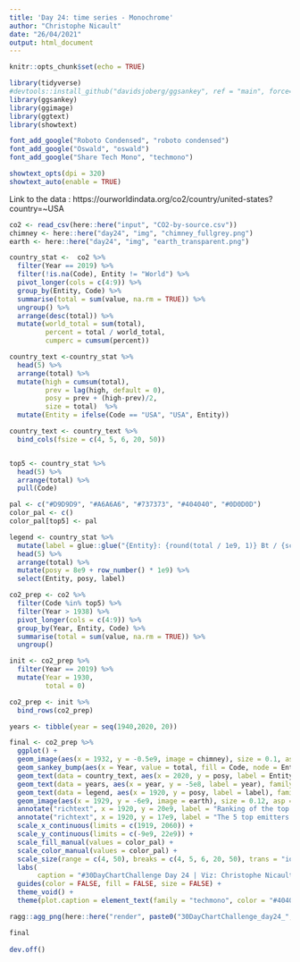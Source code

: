 ```yaml
---
title: 'Day 24: time series - Monochrome'
author: "Christophe Nicault"
date: "26/04/2021"
output: html_document
---
```


```r
knitr::opts_chunk$set(echo = TRUE)
```

```r

library(tidyverse)
#devtools::install_github("davidsjoberg/ggsankey", ref = "main", force= TRUE)
library(ggsankey)
library(ggimage)
library(ggtext)
library(showtext)

font_add_google("Roboto Condensed", "roboto condensed")
font_add_google("Oswald", "oswald")
font_add_google("Share Tech Mono", "techmono")

showtext_opts(dpi = 320)
showtext_auto(enable = TRUE)

```

Link to the data :
https://ourworldindata.org/co2/country/united-states?country=~USA


```r
co2 <- read_csv(here::here("input", "CO2-by-source.csv"))
chimney <- here::here("day24", "img", "chimney_fullgrey.png")
earth <- here::here("day24", "img", "earth_transparent.png")

```

```r

country_stat <-  co2 %>%
  filter(Year == 2019) %>%
  filter(!is.na(Code), Entity != "World") %>%
  pivot_longer(cols = c(4:9)) %>%
  group_by(Entity, Code) %>%
  summarise(total = sum(value, na.rm = TRUE)) %>%
  ungroup() %>%
  arrange(desc(total)) %>%
  mutate(world_total = sum(total),
         percent = total / world_total,
         cumperc = cumsum(percent)) 

country_text <-country_stat %>%
  head(5) %>%
  arrange(total) %>%
  mutate(high = cumsum(total),
         prev = lag(high, default = 0),
         posy = prev + (high-prev)/2,
         size = total)  %>%
  mutate(Entity = ifelse(Code == "USA", "USA", Entity))

country_text <- country_text %>%
  bind_cols(fsize = c(4, 5, 6, 20, 50))


top5 <- country_stat %>%
  head(5) %>%
  arrange(total) %>%
  pull(Code)

pal <- c("#D9D9D9", "#A6A6A6", "#737373", "#404040", "#0D0D0D")
color_pal <- c()
color_pal[top5] <- pal

legend <- country_stat %>%
  mutate(label = glue::glue("{Entity}: {round(total / 1e9, 1)} Bt / {scales::percent(round(percent,4), accuracy = 0.01)} of world emission")) %>%
  head(5) %>%
  arrange(total) %>%
  mutate(posy = 8e9 + row_number() * 1e9) %>%
  select(Entity, posy, label)

co2_prep <- co2 %>%
  filter(Code %in% top5) %>%
  filter(Year > 1938) %>%
  pivot_longer(cols = c(4:9)) %>%
  group_by(Year, Entity, Code) %>%
  summarise(total = sum(value, na.rm = TRUE)) %>%
  ungroup()

init <- co2_prep %>% 
  filter(Year == 2019) %>%
  mutate(Year = 1930,
         total = 0)

co2_prep <- init %>%
  bind_rows(co2_prep)

years <- tibble(year = seq(1940,2020, 20))

```

```r

final <- co2_prep %>%
  ggplot() +
  geom_image(aes(x = 1932, y = -0.5e9, image = chimney), size = 0.1, asp = 2)+
  geom_sankey_bump(aes(x = Year, value = total, fill = Code, node = Entity), space = 1e8, type = "alluvial", color = "transparent", smooth = 6) +
  geom_text(data = country_text, aes(x = 2020, y = posy, label = Entity, size = fsize, color = Code), hjust = 0, lineheight = 0.6, family = "oswald") +
  geom_text(data = years, aes(x = year, y = -5e8, label = year), family = "roboto condensed", size = 3, color = "#404040") +
  geom_text(data = legend, aes(x = 1920, y = posy, label = label), family = "roboto condensed", size = 4, color = "#404040", hjust = 0) +
  geom_image(aes(x = 1929, y = -6e9, image = earth), size = 0.12, asp = 2) +
  annotate("richtext", x = 1920, y = 20e9, label = "Ranking of the top 5 CO<sub>2</sub> emitters from burning fuels.",family = "oswald", size = 7, fontface = "bold", label.color = NA, hjust = 0) +
  annotate("richtext", x = 1920, y = 17e9, label = "The 5 top emitters account for 59.3% of the world CO<sub>2</sub> emission.<br> Burning fuels include fossils (coal, oil, gas, flaring) and industry materials such as cement.", family = "oswald", size = 5, lineheight = 1.5, hjust = 0, label.color = NA) +  
  scale_x_continuous(limits = c(1919, 2060)) +
  scale_y_continuous(limits = c(-9e9, 22e9)) +
  scale_fill_manual(values = color_pal) +
  scale_color_manual(values = color_pal) +
  scale_size(range = c(4, 50), breaks = c(4, 5, 6, 20, 50), trans = "identity")+
  labs(
       caption = "#30DayChartChallenge Day 24 | Viz: Christophe Nicault | Data: Our World in Data") +
  guides(color = FALSE, fill = FALSE, size = FALSE) +
  theme_void() +
  theme(plot.caption = element_text(family = "techmono", color = "#404040",size = 11, hjust = 0.98))

ragg::agg_png(here::here("render", paste0("30DayChartChallenge_day24_", format(Sys.time(), "%Y%m%d_%H%M%S"), ".png")), res = 320, width = 16, height = 8, units = "in")

final
  
dev.off()

```

